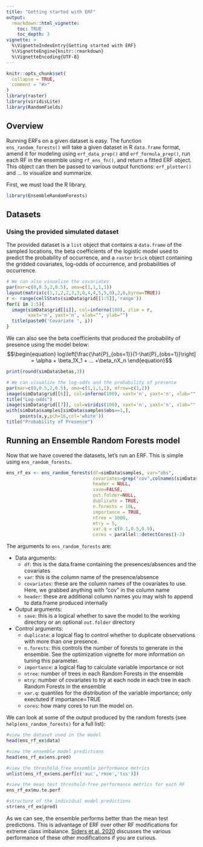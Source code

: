 ```yaml
---
title: "Getting started with ERF"
output: 
  rmarkdown::html_vignette:
    toc: TRUE
    toc_depth: 3
vignette: >
  %\VignetteIndexEntry{Getting started with ERF}
  %\VignetteEngine{knitr::rmarkdown}
  %\VignetteEncoding{UTF-8}
---
```


```r
knitr::opts_chunk$set(
  collapse = TRUE,
  comment = "#>"
)
library(raster)
library(viridisLite)
library(RandomFields)
```

## Overview
Running ERFs on a given dataset is easy. The function `ens_random_forests()` will take a given dataset in R `data.frame` format, amend it for modeling using `erf_data_prep()` and `erf_formula_prep()`, run each RF in the ensemble using `rf_ens_fn()`, and return a fitted ERF object. This object can then be passed to various output functions: `erf_plotter()` and ... to visualize and summarize.

First, we must load the R library.
```r
library(EnsembleRandomForests)
```

## Datasets

### Using the provided simulated dataset
The provided dataset is a `list` object that contains a `data.frame` of the sampled locations, the beta coefficients of the logistic model used to predict the probability of occurrence, and a `raster` `brick` object containing the gridded covariates, log-odds of occurrence, and probabilities of occurrence. 

```r
# We can also visualize the covariates
par(mar=c(0,0.5,2,0.5), oma=c(1,1,1,1))
layout(matrix(c(1,1,2,2,3,3,0,4,4,5,5,0),2,6,byrow=TRUE))
r <- range(cellStats(simData$grid[[1:5]],'range'))
for(i in 1:5){
  image(simData$grid[[i]], col=inferno(100), zlim = r, 
        xaxt='n', yaxt='n', xlab="", ylab="")
  title(paste0('Covariate ', i))
}
```

We can also see the beta coefficients that produced the probability of presence using the model below:
$$\begin{equation}
  log\left[\frac{\hat{P}_{obs=1}}{1-\hat{P}_{obs=1}}\right] = \alpha + \beta_1X_1 + ... +\beta_nX_n
\end{equation}$$
```r
print(round(simData$betas,3))

# We can visualize the log-odds and the probability of presence
par(mar=c(0,0.5,2,0.5), oma=c(1,1,1,1), mfrow=c(1,2))
image(simData$grid[[6]], col=inferno(100), xaxt='n', yaxt='n', xlab="", ylab="")
title("Log-odds")
image(simData$grid[[7]], col=viridis(100), xaxt='n', yaxt='n', xlab="", ylab="")
with(simData$samples[simData$samples$obs==1,],
     points(x,y,pch=16,col='white'))
title("Probability of Presence")
```


## Running an Ensemble Random Forests model
Now that we have covered the datasets, let's run an ERF. This is simple using `ens_random_forests`. 
```r
ens_rf_ex <- ens_random_forests(df=simData$samples, var="obs",
                                covariates=grep("cov",colnames(simData$samples),value=T),
                                header = NULL,
                                save=FALSE,
                                out.folder=NULL,
                                duplicate = TRUE,
                                n.forests = 10L,
                                importance = TRUE,
                                ntree = 1000,
                                mtry = 5,
                                var.q = c(0.1,0.5,0.9),
                                cores = parallel::detectCores()-2)
```
The arguments to `ens_random_forests` are:

+ Data arguments:
  + `df`: this is the data.frame containing the presences/absences and the covariates
  + `var`: this is the column name of the presence/absence
  + `covariates`: these are the column names of the covariates to use. Here, we grabbed anything with "cov" in the column name
  + `header`: these are additional column names you may wish to append to data.frame produced internally
+ Output arguments:
  + `save`: this is a logical whether to save the model to the working directory or an optional `out.folder` directory
+ Control arguments:
  + `duplicate`: a logical flag to control whether to duplicate observations with more than one presence. 
  + `n.forests`: this controls the number of forests to generate in the ensemble. See the optimization vignette for more information on tuning this parameter.
  + `importance`: a logical flag to calculate variable importance or not
  + `ntree`: number of trees in each Random Forests in the ensemble
  + `mtry`: number of covariates to try at each node in each tree in each Random Forests in the ensemble
  + `var.q`: quantiles for the distribution of the variable importance; only exectuted if importance=TRUE
  + `cores`: how many cores to run the model on.

We can look at some of the output produced by the random forests (see `help(ens_random_forests)` for a full list):

```r
#view the dataset used in the model
head(ens_rf_ex$data) 

#view the ensemble model predictions
head(ens_rf_ex$ens.pred)

#view the threshold-free ensemble performance metrics
unlist(ens_rf_ex$ens.perf[c('auc','rmse','tss')])

#view the mean test threshold-free performance metrics for each RF
ens_rf_ex$mu.te.perf

#structure of the individual model predictions
str(ens_rf_ex$pred)
```

As we can see, the ensemble performs better than the mean test predictions. This is advantage of ERF over other RF modifications for extreme class imbalance. [Siders et al. 2020](https://www.int-res.com/abstracts/esr/v43/p183-197/) discusses the various performance of these other modifications if you are curious. 

